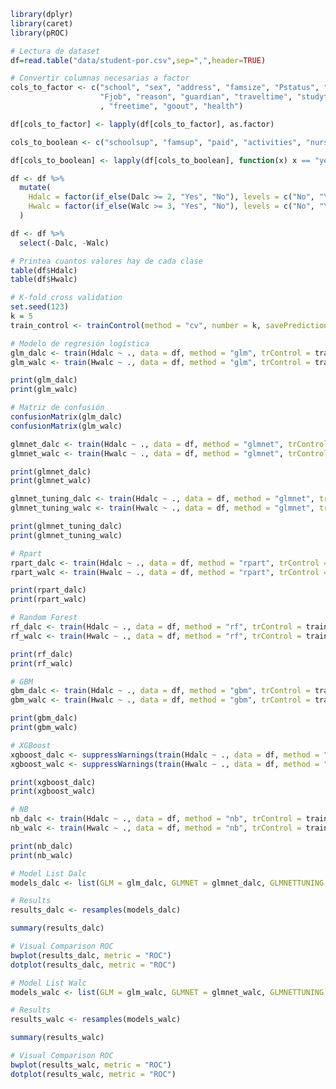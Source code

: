 ```r
library(dplyr)
library(caret)
library(pROC)
```

```r

# Lectura de dataset
df=read.table("data/student-por.csv",sep=",",header=TRUE)

# Convertir columnas necesarias a factor
cols_to_factor <- c("school", "sex", "address", "famsize", "Pstatus", "Medu", "Fedu", "Mjob", 
                    "Fjob", "reason", "guardian", "traveltime", "studytime" ,"famrel"
                    , "freetime", "goout", "health")

df[cols_to_factor] <- lapply(df[cols_to_factor], as.factor)

cols_to_boolean <- c("schoolsup", "famsup", "paid", "activities", "nursery", "higher", "internet", "romantic")

df[cols_to_boolean] <- lapply(df[cols_to_boolean], function(x) x == "yes")

df <- df %>%
  mutate(
    Hdalc = factor(if_else(Dalc >= 2, "Yes", "No"), levels = c("No", "Yes")),
    Hwalc = factor(if_else(Walc >= 3, "Yes", "No"), levels = c("No", "Yes"))
  )

df <- df %>%
  select(-Dalc, -Walc)

# Printea cuantos valores hay de cada clase
table(df$Hdalc)
table(df$Hwalc)
```

```r
# K-fold cross validation
set.seed(123)
k = 5
train_control <- trainControl(method = "cv", number = k, savePredictions = TRUE, classProbs = TRUE, summaryFunction = twoClassSummary)
```

```r
# Modelo de regresión logística
glm_dalc <- train(Hdalc ~ ., data = df, method = "glm", trControl = train_control, family = "binomial")
glm_walc <- train(Hwalc ~ ., data = df, method = "glm", trControl = train_control, family = "binomial")

print(glm_dalc)
print(glm_walc)

# Matriz de confusión
confusionMatrix(glm_dalc)
confusionMatrix(glm_walc)

```
```r
glmnet_dalc <- train(Hdalc ~ ., data = df, method = "glmnet", trControl = train_control, family = "binomial")
glmnet_walc <- train(Hwalc ~ ., data = df, method = "glmnet", trControl = train_control, family = "binomial")

print(glmnet_dalc)
print(glmnet_walc)

```
```r
glmnet_tuning_dalc <- train(Hdalc ~ ., data = df, method = "glmnet", trControl = train_control, family = "binomial", tuneGrid = expand.grid(alpha = 0:1, lambda = seq(0.001, 0.1, length = 10)))
glmnet_tuning_walc <- train(Hwalc ~ ., data = df, method = "glmnet", trControl = train_control, family = "binomial", tuneGrid = expand.grid(alpha = 0:1, lambda = seq(0.001, 0.1, length = 10)))

print(glmnet_tuning_dalc)
print(glmnet_tuning_walc)
```
```r
# Rpart
rpart_dalc <- train(Hdalc ~ ., data = df, method = "rpart", trControl = train_control)
rpart_walc <- train(Hwalc ~ ., data = df, method = "rpart", trControl = train_control)

print(rpart_dalc)
print(rpart_walc)
```
```r
# Random Forest
rf_dalc <- train(Hdalc ~ ., data = df, method = "rf", trControl = train_control)
rf_walc <- train(Hwalc ~ ., data = df, method = "rf", trControl = train_control)

print(rf_dalc)
print(rf_walc)
```
```r
# GBM
gbm_dalc <- train(Hdalc ~ ., data = df, method = "gbm", trControl = train_control)
gbm_walc <- train(Hwalc ~ ., data = df, method = "gbm", trControl = train_control)

print(gbm_dalc)
print(gbm_walc)
```
```r
# XGBoost
xgboost_dalc <- suppressWarnings(train(Hdalc ~ ., data = df, method = "xgbTree", trControl = train_control))
xgboost_walc <- suppressWarnings(train(Hwalc ~ ., data = df, method = "xgbTree", trControl = train_control))

print(xgboost_dalc)
print(xgboost_walc)
```
```r
# NB
nb_dalc <- train(Hdalc ~ ., data = df, method = "nb", trControl = train_control)
nb_walc <- train(Hwalc ~ ., data = df, method = "nb", trControl = train_control)

print(nb_dalc)
print(nb_walc)
```
```r
# Model List Dalc
models_dalc <- list(GLM = glm_dalc, GLMNET = glmnet_dalc, GLMNETTUNING = glmnet_tuning_dalc, RPART = rpart_dalc, RF = rf_dalc, GBM = gbm_dalc, XGB = xgboost_dalc, NB = nb_dalc)

# Results
results_dalc <- resamples(models_dalc)

summary(results_dalc)

# Visual Comparison ROC
bwplot(results_dalc, metric = "ROC")
dotplot(results_dalc, metric = "ROC")
```
```r
# Model List Walc
models_walc <- list(GLM = glm_walc, GLMNET = glmnet_walc, GLMNETTUNING = glmnet_tuning_walc, RPART = rpart_walc, RF = rf_walc, GBM = gbm_walc, XGB = xgboost_walc, NB = nb_walc)

# Results
results_walc <- resamples(models_walc)

summary(results_walc)

# Visual Comparison ROC
bwplot(results_walc, metric = "ROC")
dotplot(results_walc, metric = "ROC")
```




